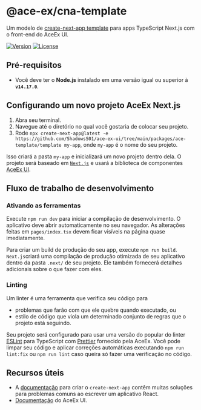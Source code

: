 
<Meta title="Packages/ace-template" />

# @ace-ex/cna-template

Um modelo de [create-next-app template](https://nextjs.org/docs/api-reference/create-next-app) para apps TypeScript Next.js com o front-end do AceEx UI.

[![Version](https://img.shields.io/npm/v/@ace-ex/react)](https://www.npmjs.com/package/@ace-ex/react) [![License](https://img.shields.io/badge/licence-MIT-blue)](https://github.com/ShadowsS01/ace-ex-ui/blob/main/packages/ace-template/LICENSE)

## Pré-requisitos

- Você deve ter o **Node.js** instalado em uma versão igual ou superior à **`v14.17.0`**.

## Configurando um novo projeto AceEx Next.js

1. Abra seu terminal.
2. Navegue até o diretório no qual você gostaria de colocar seu projeto.
3. Rode `npx create-next-app@latest -e https://github.com/ShadowsS01/ace-ex-ui/tree/main/packages/ace-template/template my-app`, onde `my-app` é o nome do seu projeto.

Isso criará a pasta `my-app` e inicializará um novo projeto dentro dela. O projeto será baseado em [`Next.js`](https://github.com/vercel/next.js/) e usará a biblioteca de componentes [AceEx UI](https://ace-ex-ui.vercel.app/).

## Fluxo de trabalho de desenvolvimento

### Ativando as ferramentas

Execute `npm run dev` para iniciar a compilação de desenvolvimento. O aplicativo deve abrir automaticamente no seu navegador. As alterações feitas em `pages/index.tsx` devem ficar visíveis na página quase imediatamente.

Para criar um build de produção do seu app, execute `npm run build`. `Next.js`criará uma compilação de produção otimizada de seu aplicativo dentro da pasta `.next/` de seu projeto. Ele também fornecerá detalhes adicionais sobre o que fazer com eles.

### Linting

Um linter é uma ferramenta que verifica seu código para

- problemas que farão com que ele quebre quando executado, ou
- estilo de código que viola um determinado conjunto de regras que o projeto está seguindo.

Seu projeto será configurado para usar uma versão do popular do linter [ESLint](https://eslint.org) para TypeScript com [Prettier](https://prettier.io/) fornecido pela AceEx. Você pode limpar seu código e aplicar correções automáticas executando `npm run lint:fix` ou `npm run lint` caso queira só fazer uma verificação no código.

## Recursos úteis

- A [documentação](https://nextjs.org/docs#setup) para criar o `create-next-app` contêm muitas soluções para problemas comuns ao escrever um aplicativo React.
- [Documentação](https://ace-ex-ui.vercel.app/) do AceEx UI.
